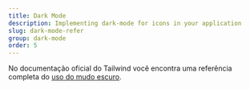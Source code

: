 ```yaml
---
title: Dark Mode
description: Implementing dark-mode for icons in your application
slug: dark-mode-refer
group: dark-mode
order: 5
---
```


No documentação oficial do Tailwind você encontra uma referência completa do [uso do mudo escuro](https://tailwindcss.com/docs/dark-mode).
